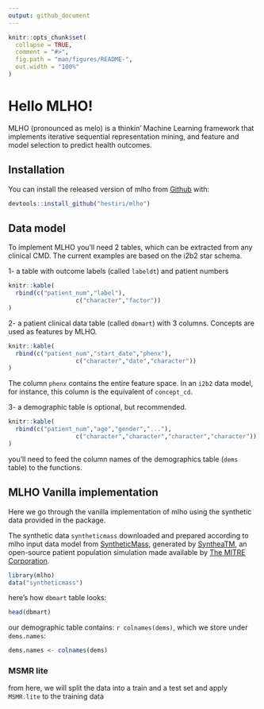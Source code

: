 ```yaml
---
output: github_document
---
```


<!-- README.md is generated from README.Rmd. Please edit that file -->

```r
knitr::opts_chunk$set(
  collapse = TRUE,
  comment = "#>",
  fig.path = "man/figures/README-",
  out.width = "100%"
)
```

# Hello MLHO!

<!-- badges: start -->
<!-- badges: end -->

MLHO (pronounced as melo) is a thinkin' Machine Learning framework that implements iterative sequential representation mining, and feature and model selection to predict health outcomes.


## Installation

You can install the released version of mlho from [Github](https://https://github.com/hestiri/mlho) with:

``` r
devtools::install_github("hestiri/mlho")
```

## Data model

To implement MLHO you'll need 2 tables, which can be extracted from any clinical CMD. The current examples are based on the i2b2 star schema.

1-  a table with outcome labels (called `labeldt`) and patient numbers
```r
knitr::kable(
  rbind(c("patient_num","label"),
                   c("character","factor"))
)
```



2- a patient clinical data table (called `dbmart`) with 3 columns. Concepts are used as features by MLHO.



```r
knitr::kable(
  rbind(c("patient_num","start_date","phenx"),
                   c("character","date","character"))
)
```

The column `phenx` contains the entire feature space. In an `i2b2` data model, for instance, this column is the equivalent of `concept_cd`.

3- a demographic table is optional, but recommended.
```r
knitr::kable(
  rbind(c("patient_num","age","gender","..."),
                   c("character","character","character","character"))
)
```

you'll need to feed the column names of the demographics table (`dems` table) to the functions.


## MLHO Vanilla implementation

Here we go through the vanilla implementation of mlho using the synthetic data provided in the package.

The synthetic data `syntheticmass` downloaded and prepared according to mlho input data model from [SyntheticMass](https://synthea.mitre.org/downloads), generated by [SyntheaTM](https://synthetichealth.github.io/synthea/), an open-source patient population simulation made available by [The MITRE Corporation](https://health.mitre.org/).

```r
library(mlho)
data("syntheticmass")
```
here's how `dbmart` table looks:
```r
head(dbmart)
```
our demographic table contains: `r colnames(dems)`, which we store under `dems.names`:
```r
dems.names <- colnames(dems)
```


### MSMR lite
from here, we will split the data into a train and a test set and apply `MSMR.lite` to the training data
